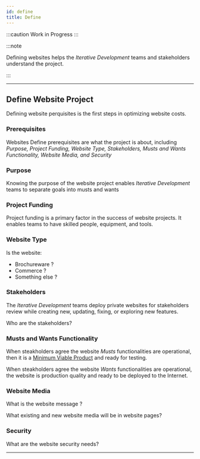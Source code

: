 ```yaml
---
id: define
title: Define
---
```


:::caution Work in Progress
:::

:::note

Defining websites helps the *Iterative Development* teams and stakeholders understand the project.

:::

---

## Define Website Project

Defining website perquisites is the first steps in optimizing website costs. 

### Prerequisites

Websites Define prerequisites are what the project is about, including *Purpose, Project Funding, Website Type, Stakeholders, Musts and Wants Functionality, Website Media, and Security*

### Purpose

Knowing the purpose of the website project enables *Iterative Development* teams to  separate goals into musts and wants

### Project Funding 

Project funding is a primary factor in the success of website projects. It enables teams to have skilled people, equipment, and tools.


### Website	Type

Is the website:
- Brochureware ?
- Commerce ?
- Something else ?

### Stakeholders

The *Iterative Development* teams deploy private websites for stakeholders review while creating new, updating, fixing, or exploring new features.

Who are the stakeholders?

### Musts and Wants Functionality

When steakholders agree the website *Musts* functionalities are operational, then it is a [Minimum Viable Product](/docs/overview/#minimum-viable-product) and ready for testing.

When steakholders agree the website *Wants* functionalities are operational, the website is production quality and ready to be deployed to the Internet.

### Website Media

What is the website message ?

What existing and new website media  will be in website pages?
	    
### Security

What are the website security needs?

---